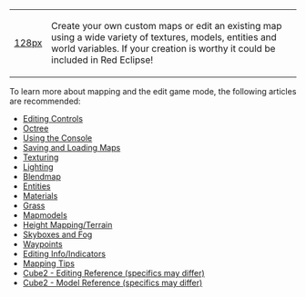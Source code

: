 {|
|[[file:Editing.png|128px]]
|Create your own custom maps or edit an existing map using a wide variety of textures, models, entities and world variables. If your creation is worthy it could be included in Red Eclipse!
|}

To learn more about mapping and the edit game mode, the following articles are recommended:
* [[Editing Controls]]
* [[Octree]]
* [[Console|Using the Console]]
* [[Saving/Loading_Maps|Saving and Loading Maps]]
* [[Texturing]]
* [[Lighting]]
* [[Blendmap]]
* [[Entities]]
* [[Materials]]
* [[Grass]]
* [[Mapmodels]]
* [[Height_Mapping|Height Mapping/Terrain]]
* [[Skybox|Skyboxes and Fog]]
* [[Waypoints]]
* [[Editing_Info|Editing Info/Indicators]]
* [[Mapping Tips]]
* [http://sauerbraten.org/docs/editref.html Cube2 - Editing Reference (specifics may differ)]
* [http://sauerbraten.org/docs/models.html Cube2 - Model Reference (specifics may differ)]


{{Modes}}
